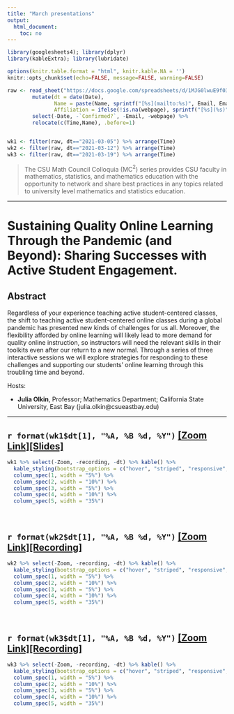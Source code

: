 ```yaml
---
title: "March presentations"
output:
  html_document:
    toc: no
---
```


```r
library(googlesheets4); library(dplyr)
library(kableExtra); library(lubridate)

options(knitr.table.format = "html", knitr.kable.NA = '') 
knitr::opts_chunk$set(echo=FALSE, message=FALSE, warning=FALSE) 

raw <- read_sheet("https://docs.google.com/spreadsheets/d/1MJG0lwuE9f03LXEtaH53j-uJGHwAsAO1ckP_jDAm0gY") %>%
        mutate(dt = date(Date), 
               Name = paste(Name, sprintf("[%s](mailto:%s)", Email, Email)), 
               Affiliation = ifelse(!is.na(webpage), sprintf("[%s](%s)", Affiliation, webpage), Affiliation)) %>% 
        select(-Date, -`Confirmed?`, -Email, -webpage) %>%
        relocate(c(Time,Name), .before=1)


wk1 <- filter(raw, dt=="2021-03-05") %>% arrange(Time)
wk2 <- filter(raw, dt=="2021-03-12") %>% arrange(Time)
wk3 <- filter(raw, dt=="2021-03-19") %>% arrange(Time)

```

> The CSU Math Council Colloquia (MC$^2$) series provides CSU faculty in mathematics, statistics, and mathematics education with the opportunity to network and share best practices in any topics related to university level mathematics and statistics education.

----

# Sustaining Quality Online Learning Through the Pandemic (and Beyond): Sharing Successes with Active Student Engagement.

## Abstract
Regardless of your experience teaching active student-centered classes, the shift to teaching active student-centered online classes during a global pandemic has presented new kinds of challenges for us all. Moreover, the flexibility afforded by online learning will likely lead to more demand for quality online instruction, so instructors will need the relevant skills in their toolkits even after our return to a new normal. Through a series of three interactive sessions we will explore strategies for responding to these challenges and supporting our students’ online learning through this troubling time and beyond.


Hosts: 

* **Julia Olkin**, Professor; Mathematics Department; California State University, East Bay (julia.olkin@csueastbay.edu)

----



## `r format(wk1$dt[1], "%A, %B %d, %Y")` [[Zoom Link]](`r na.omit(wk1$Zoom)[1]`)[[Slides]](`r na.omit(wk1$recording)[1]`) 

```r
wk1 %>% select(-Zoom, -recording, -dt) %>% kable() %>% 
  kable_styling(bootstrap_options = c("hover", "striped", "responsive", "bordered")) %>%  
  column_spec(1, width = "5%") %>% 
  column_spec(2, width = "10%") %>%
  column_spec(3, width = "5%") %>%
  column_spec(4, width = "10%") %>% 
  column_spec(5, width = "35%")
```

<br> 

## `r format(wk2$dt[1], "%A, %B %d, %Y")` [[Zoom Link]](`r na.omit(wk2$Zoom)[1]`)[[Recording]](`r na.omit(wk2$recording)[1]`) 

```r
wk2 %>% select(-Zoom, -recording, -dt) %>% kable() %>% 
  kable_styling(bootstrap_options = c("hover", "striped", "responsive", "bordered")) %>%  
  column_spec(1, width = "5%") %>% 
  column_spec(2, width = "10%") %>%
  column_spec(3, width = "5%") %>%
  column_spec(4, width = "10%") %>% 
  column_spec(5, width = "35%")
```

<br> 

## `r format(wk3$dt[1], "%A, %B %d, %Y")` [[Zoom Link]](`r na.omit(wk3$Zoom)[1]`)[[Recording]](`r na.omit(wk3$recording)[1]`) 

```r
wk3 %>% select(-Zoom, -recording, -dt) %>% kable() %>% 
  kable_styling(bootstrap_options = c("hover", "striped", "responsive", "bordered")) %>%  
  column_spec(1, width = "5%") %>% 
  column_spec(2, width = "10%") %>%
  column_spec(3, width = "5%") %>%
  column_spec(4, width = "10%") %>% 
  column_spec(5, width = "35%")
```
